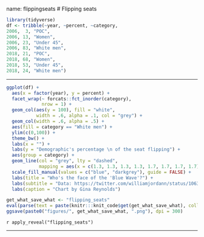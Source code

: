 name: flippingseats
# Flipping seats 



```{r, echo = F}
library(tidyverse)
df <- tribble(~year, ~percent, ~category,
2006,  3, "POC",
2006, 13, "Women",
2006, 23, "Under 45",
2006, 83, "White men",
2018, 21, "POC",
2018, 68, "Women",
2018, 53, "Under 45",
2018, 24, "White men") 
```



---

```{r flipping_seats, echo = F, eval = F}
ggplot(df) +
  aes(x = factor(year), y = percent) +
  facet_wrap(~ forcats::fct_inorder(category), 
             nrow = 1) +
  geom_col(aes(y = 100), fill = "white", 
           width = .6, alpha = .1, col = "grey") +
  geom_col(width = .6, alpha = .5) +
  aes(fill = category == "White men") +
  ylim(c(0,100)) +
  theme_bw() +
  labs(x = "") +
  labs(y = "Demographic's percentage \n of the seat flipping") +
  aes(group = category) +
  geom_line(col = "grey", lty = "dashed", 
            mapping = aes(x = c(1.3, 1.3, 1.3, 1.3, 1.7, 1.7, 1.7, 1.7))) +
  scale_fill_manual(values = c("blue", "darkgrey"), guide = FALSE) +
  labs(title = "Who's the face of the 'Blue Wave'?") +
  labs(subtitle = "Data: https://twitter.com/williamjordann/status/1063482594938028032 \n --- seats were flipped to democratic in 2006, and --- seats in 2018") +
  labs(caption = "Chart by Gina Reynolds") 

```

```{r, echo = F, warning=F, message=F, eval = T, fig.show='hide'}
get_what_save_what <- "flipping_seats"
eval(parse(text = paste(knitr:::knit_code$get(get_what_save_what), collapse = "")))
ggsave(paste0("figures/", get_what_save_what, ".png"), dpi = 300)
```

`r apply_reveal("flipping_seats")`

---